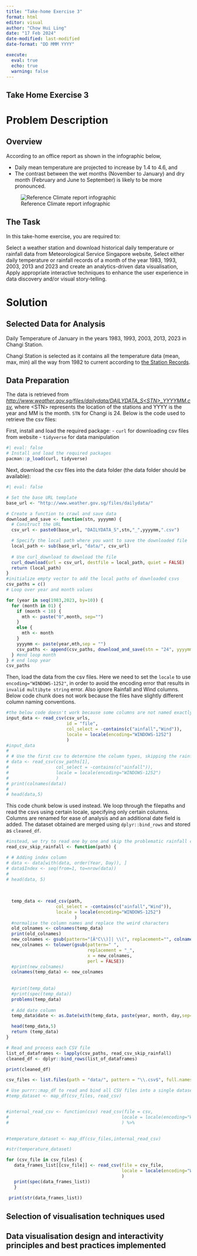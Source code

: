 ```yaml
---
title: "Take-home Exercise 3"
format: html
editor: visual
author: "Chow Hui Ling"
date: "17 Feb 2024"
date-modified: last-modified
date-format: "DD MMM YYYY"

execute: 
  eval: true
  echo: true
  warning: false
---
```


## Take Home Exercise 3

::: panel-tabset
# Problem Description

## Overview

According to an office report as shown in the infographic below,

-   Daily mean temperature are projected to increase by 1.4 to 4.6, and
-   The contrast between the wet months (November to January) and dry month (February and June to September) is likely to be more pronounced.

![Reference Climate report infographic](Climate_change.jpg)

## The Task

In this take-home exercise, you are required to:

Select a weather station and download historical daily temperature or rainfall data from Meteorological Service Singapore website,
Select either daily temperature or rainfall records of a month of the year 1983, 1993, 2003, 2013 and 2023 and create an analytics-driven data visualisation,
Apply appropriate interactive techniques to enhance the user experience in data discovery and/or visual story-telling.

# Solution

## Selected Data for Analysis
Daily Temperature of January in the years 1983, 1993, 2003, 2013, 2023 in Changi Station.

Changi Station is selected as it contains all the temperature data (mean, max, min) all the way from 1982 to current according to [the Station Records](https://www.weather.gov.sg/wp-content/uploads/2022/06/Station_Records.pdf).

## Data Preparation

The data is retrieved from [*http://www.weather.gov.sg/files/dailydata/DAILYDATA_S\<STN\>\_YYYYMM.csv*]{.underline}*,* where \<STN\> represents the location of the stations and YYYY is the year and MM is the month. `STN` for Changi is 24. Below is the code used to retrieve the csv files:

First, install and load the required package: 
- `curl` for downloading csv files from website
- `tidyverse` for data manipulation
```r
#| eval: false
# Install and load the required packages
pacman::p_load(curl, tidyverse)
```



Next, download the csv files into the data folder (the data folder should be available):
```r
#| eval: false

# Set the base URL template
base_url <- "http://www.weather.gov.sg/files/dailydata/"

# Create a function to crawl and save data
download_and_save <- function(stn, yyyymm) {
  # Construct the URL
  csv_url <- paste0(base_url, "DAILYDATA_S",stn,"_",yyyymm,".csv")

  # Specify the local path where you want to save the downloaded file
  local_path <- sub(base_url, "data/", csv_url)
  
  # Use curl_download to download the file
  curl_download(url = csv_url, destfile = local_path, quiet = FALSE)
  return (local_path)
}
#initialize empty vector to add the local paths of downloaded csvs
csv_paths = c()
# Loop over year and month values

for (year in seq(1983,2023, by=10)) {
  for (month in 01) {
    if (month < 10) {
      mth <- paste("0",month, sep="")
    }
    else {
      mth <- month
    }
    yyyymm <- paste(year,mth,sep = "")
    csv_paths <- append(csv_paths, download_and_save(stn = "24", yyyymm = yyyymm))
  } #end loop month
} # end loop year
csv_paths
```

Then, load the data from the csv files. Here we need to set the `locale` to use `encoding="WINDOWS-1252"`, in order to avoid the encoding error that results in `invalid multibyte string` error. Also ignore Rainfall and Wind columns. 
Below code chunk does not work because the files have slightly different column naming conventions.
```r
#the below code doesn't work because some columns are not named exactly the same.
input_data <- read_csv(csv_urls, 
                       id = "file",
                       col_select = -contains(c("ainfall","Wind")),
                       locale = locale(encoding="WINDOWS-1252")
                       )
#input_data
# 
# # Use the first csv to determine the column types, skipping the rainfall column
# data <- read_csv(csv_paths[1],
#                  col_select = -contains(c("ainfall")),
#                  locale = locale(encoding="WINDOWS-1252")
#                  )
# print(colnames(data))
# 
# head(data,5)
```
This code chunk below is used instead. We loop through the filepaths and read the csvs using certain locale, specifying only certain columns. Columns are renamed for ease of analysis and an additional date field is added. The dataset obtained are merged using `dplyr::bind_rows` and stored as `cleaned_df`.
```r
#instead, we try to read one by one and skip the problematic rainfall columns.
read_csv_skip_rainfall <- function(path) {

# # Adding index column 
# data <- data[with(data, order(Year, Day)), ]
# data$Index <- seq(from=1, to=nrow(data))
# 
# head(data, 5)
  
  
  
  temp_data <- read_csv(path,
                   col_select = -contains(c("ainfall","Wind")),
                   locale = locale(encoding="WINDOWS-1252")
                          )
  #normalise the column names and replace the weird characters
  old_colnames <- colnames(temp_data)
  print(old_colnames)
  new_colnames <- gsub(pattern="[Â°C\\)]| \\(", replacement="", colnames(temp_data))
  new_colnames <- tolower(gsub(pattern=" ", 
                               replacement = "_", 
                               x = new_colnames, 
                               perl = FALSE))
  #print(new_colnames)
  colnames(temp_data) <- new_colnames
  
  
  #print(temp_data)
  #print(spec(temp_data))
  problems(temp_data)
  
  # Add date column 
  temp_data$date <- as.Date(with(temp_data, paste(year, month, day,sep="-")), "%Y-%m-%d")

  head(temp_data,5)
  return (temp_data)
}

# Read and process each CSV file
list_of_dataframes <- lapply(csv_paths, read_csv_skip_rainfall)
cleaned_df <- dplyr::bind_rows(list_of_dataframes)

print(cleaned_df)
```


```r
csv_files <- list.files(path = "data/", pattern = "\\.csv$", full.names = TRUE)

# Use purrr::map_df to read and bind all CSV files into a single dataset
#temp_dataset <- map_df(csv_files, read_csv)


#internal_read_csv <- function(csv) read_csv(file = csv,
#                                           locale = locale(encoding="WINDOWS-1252")
#                                           ) %>%
                                  

#temperature_dataset <- map_df(csv_files,internal_read_csv)

#str(temperature_dataset)

for (csv_file in csv_files) {
   data_frames_list[[csv_file]] <- read_csv(file = csv_file,
                                            locale = locale(encoding="WINDOWS-1252")
                                            )
   print(spec(data_frames_list))
   }
 
 print(str(data_frames_list))
```

## Selection of visualisation techniques used

## Data visualisation design and interactivity principles and best practices implemented
:::
